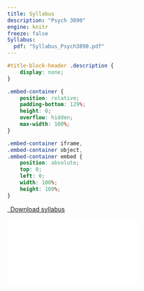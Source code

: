 ```yaml
---
title: Syllabus
description: "Psych 3890"
engine: knitr
freeze: false
Syllabus:
  pdf: "Syllabus_Psych3890.pdf"
---
```


```css
#title-block-header .description {
    display: none;
}
```

```css
.embed-container {
    position: relative;
    padding-bottom: 129%;
    height: 0;
    overflow: hidden;
    max-width: 100%;
}

.embed-container iframe,
.embed-container object,
.embed-container embed {
    position: absolute;
    top: 0;
    left: 0;
    width: 100%;
    height: 100%;
}
```

```{=html}
<p class="text-center">
  <a class="btn btn-primary btn-lg syllabus-download" href="Syllabus_Psych3890_24-Jan.pdf" target="_blank">
    <i class="fa-solid fa-file-arrow-down"></i>&ensp;Download syllabus
  </a>
</p>

<div class="embed-container">
  <iframe src="Syllabus_Psych3890_24-Jan.pdf" style="border: 0.5px"></iframe>
</div>
```
